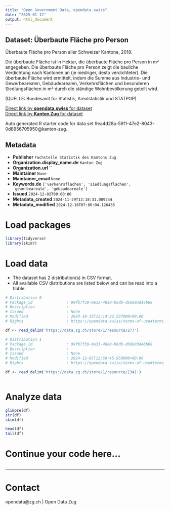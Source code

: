 ```yaml
---
title: "Open Government Data, opendata.swiss"
date: "2025-01-12"
output: html_document
---
```


## Dataset: Überbaute Fläche pro Person

Überbaute Fläche pro Person aller Schweizer Kantone, 2018.

Die überbaute Fläche ist in Hektar, die überbaute Fläche pro Person in m² angegeben. Die überbaute Fläche pro Person zeigt die bauliche Verdichtung nach Kantonen an (je niedriger, desto verdichteter). Die überbaute Fläche wird ermittelt, indem die Summe aus Industrie- und Gewerbearealen, Gebäudearealen, Verkehrsflächen und besonderen Siedlungsflächen in m² durch die ständige Wohnbevölkerung geteilt wird.

(QUELLE: Bundesamt für Statistik, Arealstatistik und STATPOP)

[Direct link by **opendata.swiss** for dataset](https://opendata.swiss/de/dataset/uberbaute-flache-pro-person)<br>
[Direct link by **Kanton Zug** for dataset](https://www.zg.ch/behoerden/gesundheitsdirektion/statistikfachstelle/themen/raum-und-umwelt/raum)

Auto generated R starter code for data set 9ea4d28a-59f1-47e2-8043-0d8956705950@kanton-zug.

## Metadata

- **Publisher** `Fachstelle Statistik des Kantons Zug`
- **Organization.display_name.de** `Kanton Zug`
- **Organization.url** ``
- **Maintainer** `None`
- **Maintainer_email** `None`
- **Keywords.de** `['verkehrsflachen', 'siedlungsflachen', 'gewerbeareale', 'gebaudeareale']`
- **Issued** `2024-12-02T00:00:00`
- **Metadata_created** `2024-11-29T12:18:31.089244`
- **Metadata_modified** `2024-12-16T07:00:04.126435`


# Load packages

```r

library(tidyverse)
library(skimr)

```

# Load data

-   The dataset has 2 distribution(s) in CSV format.
-   All available CSV distributions are listed below and can be read into a tibble.

```r

# Distribution 0
# Package_id               : 99fb7f39-0e33-48a0-b6db-d66b03d46b69
# Description              : 
# Issued                   : None
# Modified                 : 2024-10-15T12:14:22.537000+00:00
# Rights                   : https://opendata.swiss/terms-of-use#terms_by

df <- read_delim('https://data.zg.ch/store/1/resource/277')

# Distribution 1
# Package_id               : 99fb7f39-0e33-48a0-b6db-d66b03d46b69
# Description              : 
# Issued                   : None
# Modified                 : 2024-12-05T12:50:45.950000+00:00
# Rights                   : https://opendata.swiss/terms-of-use#terms_by

df <- read_delim('https://data.zg.ch/store/1/resource/1341')



```

# Analyze data

```r

glimpse(df)
str(df)
skim(df)

head(df)
tail(df)

```

# Continue your code here...

```r

```

------------------------------------------------------------------------

# Contact

opendata@zg.ch | Open Data Zug
